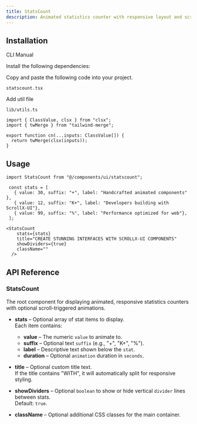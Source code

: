 ```yaml
---
title: StatsCount
description: Animated statistics counter with responsive layout and scroll triggers.
---
```


<ComponentPreview
  name="statscount-demo"
  className="[&_.preview>[data-orientation=vertical]]:sm:max-w-[70%]"
  description="An Animated statistics counter"
/>

## Installation

<Tabs defaultValue="cli" className="w-full">
  <TabsList>
    <TabsTrigger value="cli">CLI</TabsTrigger>
    <TabsTrigger value="manual">Manual</TabsTrigger>
  </TabsList>
  <TabsContent value="cli">
    <PkgOptions name="statscount" />
  </TabsContent>
  <TabsContent value="manual">
    <Steps>

<Step>Install the following dependencies:</Step>
<DepsOptions name="framer-motion" />

<Step>Copy and paste the following code into your project.</Step>
<p>
  <code>statscount.tsx</code>
</p>
<ComponentSource name="statscount" />

<Step>Add util file</Step>

<p>
  <code>lib/utils.ts</code>
</p>

```tsx
import { ClassValue, clsx } from "clsx";
import { twMerge } from "tailwind-merge";

export function cn(...inputs: ClassValue[]) {
  return twMerge(clsx(inputs));
}
```

</Steps>
  </TabsContent>
</Tabs>

## Usage

```tsx
import StatsCount from "@/components/ui/statscount";

 const stats = [
   { value: 30, suffix: "+", label: "Handcrafted animated components" },
   { value: 12, suffix: "K+", label: "Developers building with ScrollX-UI"},
   { value: 99, suffix: "%", label: "Performance optimized for web"},
 ];
```

```tsx
<StatsCount
    stats={stats}
    title="CREATE STUNNING INTERFACES WITH SCROLLX-UI COMPONENTS"
    showDividers={true}
    className=""
  />
```

## API Reference

### StatsCount

The root component for displaying animated, responsive statistics counters with optional scroll-triggered animations.

- **stats** – Optional array of stat items to display.  
  Each item contains:
  - **value** – The numeric `value` to animate to.
  - **suffix** – Optional text `suffix` (e.g., "+", "K+", "%").
  - **label** – Descriptive text shown below the `stat`.
  - **duration** – Optional `animation` duration in `seconds`.

- **title** – Optional custom title text.  
  If the title contains "WITH", it will automatically split for responsive styling.

- **showDividers** – Optional `boolean` to show or hide vertical `divider` lines between stats.  
  Default: `true`.

- **className** – Optional additional CSS classes for the main container.
